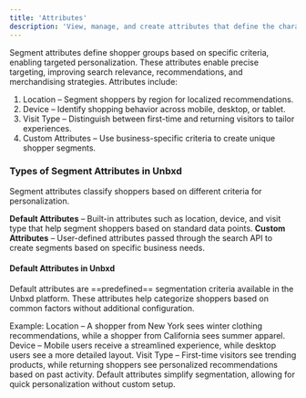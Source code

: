 ```yaml
---
title: 'Attributes'
description: 'View, manage, and create attributes that define the characteristics of your user.'
---
```

Segment attributes define shopper groups based on specific criteria, enabling targeted personalization. These attributes enable precise targeting, improving search relevance, recommendations, and merchandising strategies.
Attributes include:

1. Location – Segment shoppers by region for localized recommendations.
2. Device – Identify shopping behavior across mobile, desktop, or tablet.
3. Visit Type – Distinguish between first-time and returning visitors to tailor experiences.
4. Custom Attributes – Use business-specific criteria to create unique shopper segments.

### Types of Segment Attributes in Unbxd
Segment attributes classify shoppers based on different criteria for personalization.

**Default Attributes** – Built-in attributes such as location, device, and visit type that help segment shoppers based on standard data points.
**Custom Attributes** – User-defined attributes passed through the search API to create segments based on specific business needs.

#### Default Attributes in Unbxd
Default attributes are ==predefined== segmentation criteria available in the Unbxd platform. These attributes help categorize shoppers based on common factors without additional configuration.

Example:
Location – A shopper from New York sees winter clothing recommendations, while a shopper from California sees summer apparel.
Device – Mobile users receive a streamlined experience, while desktop users see a more detailed layout.
Visit Type – First-time visitors see trending products, while returning shoppers see personalized recommendations based on past activity.
Default attributes simplify segmentation, allowing for quick personalization without custom setup.